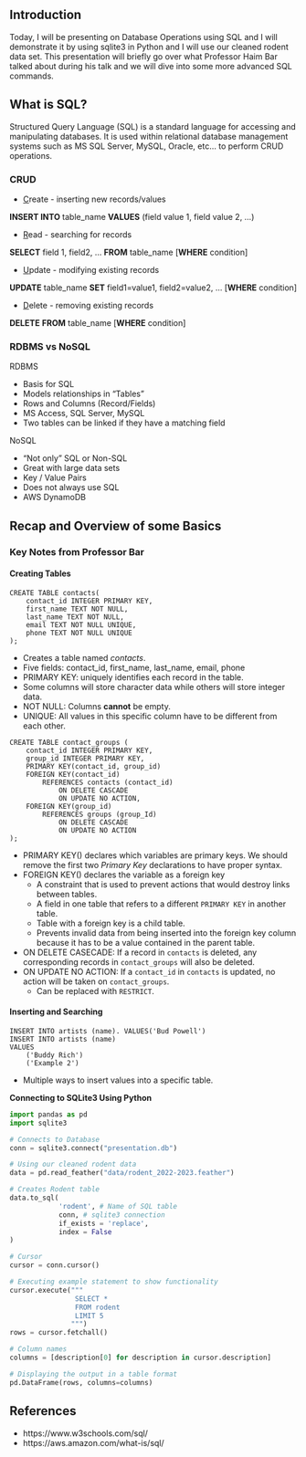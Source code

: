 ## Introduction

Today, I will be presenting on Database Operations using SQL and I will demonstrate 
it by using sqlite3 in Python and I will use our cleaned rodent data set. This 
presentation will briefly go over what Professor Haim Bar talked about during his 
talk and we will dive into some more advanced SQL commands. 

## What is SQL?

Structured Query Language (SQL) is a standard language for accessing and manipulating 
databases. It is used within relational database management systems such as MS SQL 
Server, MySQL, Oracle, etc... to perform CRUD operations.

### CRUD

+ [C]{.underline}reate - inserting new records/values

**INSERT INTO** table_name **VALUES** (field value 1, field value 2, ...) 

+ [R]{.underline}ead - searching for records

**SELECT** field 1, field2, ... **FROM** table_name [**WHERE** condition]

+ [U]{.underline}pdate - modifying existing records

**UPDATE** table_name **SET** field1=value1, field2=value2, ... [**WHERE** condition]

+ [D]{.underline}elete - removing existing records

**DELETE** **FROM** table_name [**WHERE** condition]

### RDBMS vs NoSQL

RDBMS

+ Basis for SQL
+ Models relationships in "Tables"
+ Rows and Columns (Record/Fields)
+ MS Access, SQL Server, MySQL
+ Two tables can be linked if they have a matching field

NoSQL 

+ "Not only" SQL or Non-SQL
+ Great with large data sets
+ Key / Value Pairs
+ Does not always use SQL
+ AWS DynamoDB

## Recap and Overview of some Basics

### Key Notes from Professor Bar

#### Creating Tables

```
CREATE TABLE contacts(
	contact_id INTEGER PRIMARY KEY,
	first_name TEXT NOT NULL,
	last_name TEXT NOT NULL,
	email TEXT NOT NULL UNIQUE,
	phone TEXT NOT NULL UNIQUE
);
```
+ Creates a table named *contacts*.
+ Five fields: contact_id, first_name, last_name, email, phone
+ PRIMARY KEY: uniquely identifies each record in the table.
+ Some columns will store character data while others will store integer data.
+ NOT NULL: Columns **cannot** be empty.
+ UNIQUE: All values in this specific column have to be different from each other. 

```
CREATE TABLE contact_groups (
	contact_id INTEGER PRIMARY KEY,
	group_id INTEGER PRIMARY KEY,
	PRIMARY KEY(contact_id, group_id)
	FOREIGN KEY(contact_id)
		REFERENCES contacts (contact_id)
			ON DELETE CASCADE
			ON UPDATE NO ACTION,
	FOREIGN KEY(group_id)
		REFERENCES groups (group_Id)
			ON DELETE CASCADE
			ON UPDATE NO ACTION
);
```
+ PRIMARY KEY() declares which variables are primary keys. We should remove the first 
  two *Primary Key* declarations to have proper syntax.
+ FOREIGN KEY() declares the variable as a foreign key
    + A constraint that is used to prevent actions that would destroy links between tables.
    + A field in one table that refers to a different `PRIMARY KEY` in another table. 
    + Table with a foreign key is a child table.
    + Prevents invalid data from being inserted into the foreign key column because it 
      has to be a value contained in the parent table.
+ ON DELETE CASECADE: If a record in `contacts` is deleted, any corresponding records in 
  `contact_groups` will also be deleted.
+ ON UPDATE NO ACTION: If a `contact_id` in `contacts` is updated, no action will be 
  taken on `contact_groups`.
    + Can be replaced with `RESTRICT`.

#### Inserting and Searching

```
INSERT INTO artists (name). VALUES('Bud Powell')
INSERT INTO artists (name)
VALUES
	('Buddy Rich')
	('Example 2')
 ```

 + Multiple ways to insert values into a specific table.

**Connecting to SQLite3 Using Python**

```python
import pandas as pd
import sqlite3

# Connects to Database
conn = sqlite3.connect("presentation.db")

# Using our cleaned rodent data
data = pd.read_feather("data/rodent_2022-2023.feather")
```

```python
# Creates Rodent table
data.to_sql(
            'rodent', # Name of SQL table
            conn, # sqlite3 connection
            if_exists = 'replace',
            index = False
)

# Cursor
cursor = conn.cursor()

# Executing example statement to show functionality
cursor.execute("""
                SELECT *
                FROM rodent
                LIMIT 5
               """)
rows = cursor.fetchall()

# Column names
columns = [description[0] for description in cursor.description]

# Displaying the output in a table format
pd.DataFrame(rows, columns=columns)
```

## References

+ https://www.w3schools.com/sql/
+ https://aws.amazon.com/what-is/sql/
